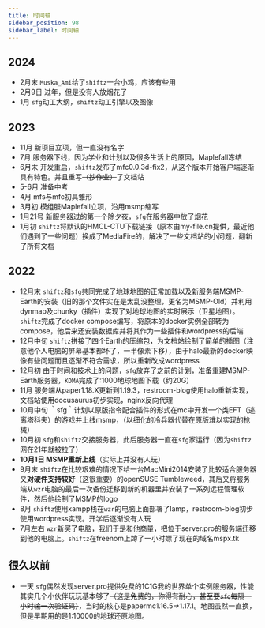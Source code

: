 ---
title: 时间轴
sidebar_position: 98
sidebar_label: 时间轴
---

## 2024
- 2月末  `Muska_Ami`给了`shiftz`一台小鸡，应该有些用
- 2月9日  过年，但是没有人放烟花了
- 1月  `sfg`动工大纲，`shiftz`动工引擎以及图像

## 2023
- 11月  新项目立项，但一直没有名字
- 7月  服务器下线，因为学业和计划以及很多生活上的原因，Maplefall冻结
- 6月末  开发重启，`shiftz`发布了mfc0.0.3d-fix2，从这个版本开始客户端逐渐具有特色。并且重写~~（抄作业）~~了文档站
- 5-6月  准备中考
- 4月  mfs与mfc初具雏形
- 3月初  模组服Maplefall立项，沿用msmp缩写
- 1月21号  新服务器过的第一个除夕夜，`sfg`在服务器中放了烟花
- 1月初  `shiftz`将默认的HMCL-CTU下载链接（原本由my-file.cn提供，最近他们遇到了一些问题）换成了MediaFire的，解决了一些文档站的小问题，翻新了所有文档

## 2022
- 12月末  `shiftz`和`sfg`共同完成了地球地图的正常加载以及新服务端MSMP-Earth的安装（旧的那个文件实在是太乱没整理，更名为MSMP-Old）并利用dynmap及chunky（插件）实现了对地球地图的实时展示（卫星地图）。`shiftz`完成了docker compose编写，将原本的docker实例全部转为compose，他后来还安装数据库并将其作为一些插件和wordpress的后端
- 12月中旬  `shiftz`拼接了四个Earth的压缩包，为文档站绘制了简单的插图（注意他个人电脑的屏幕基本都坏了，一半像素下移），由于halo最新的docker映像有些问题而且逐渐不符合需求，所以重新改成wordpress
- 12月初  由于时间和技术上的问题，`sfg`放弃了之前的计划，准备重建MSMP-Earth服务器，`KOMA`完成了:1000地球地图下载（约20G）
- 11月  服务端从paper1.18.X更新到1.19.3，restroom-blog使用halo重新实现，文档站使用docusaurus初步实现，nginx反向代理
- 10月中旬  ｀sfg｀计划以原版指令配合插件的形式在mc中开发一个类EFT（逃离塔科夫）的游戏并上线msmp，（以细化的冷兵器代替在原版难以实现的枪械）
- 10月初  `sfg`和`shiftz`交接服务器，此后服务器一直在`sfg`家运行（因为`shiftz`网在21年就被拉了）
- **10月1日  MSMP重新上线**（实际上并没有人玩）
- 9月末  `shiftz`在比较艰难的情况下给一台MacMini2014安装了比较适合服务器又**对硬件支持较好**（这很重要）的openSUSE Tumbleweed，其后又将服务端从`wzr`电脑的最后一次备份迁移到新的机器里并安装了一系列远程管理软件，然后他绘制了MSMP的logo
- 8月  `shiftz`使用xampp栈在`wzr`的电脑上面部署了lamp，restroom-blog初步使用wordpress实现。开学后逐渐没有人玩
- 7月左右  `wzr`新买了电脑，我们于是和他商量，把位于server.pro的服务端迁移到他的电脑上。`shiftz`在freenom上蹲了一小时嫖了现在的域名mspx.tk

## 很久以前
- 一天  `sfg`偶然发现server.pro提供免费的1C1G我的世界单个实例服务器，性能其实几个小伙伴玩玩基本够了~~（这是免费的，你得有耐心，甚至要`sfg`每隔一小时输一次验证码）~~，当时的核心是papermc1.16.5→1.17.1。地图虽然一直换，但是早期用的是1:10000的地球还原地图。
